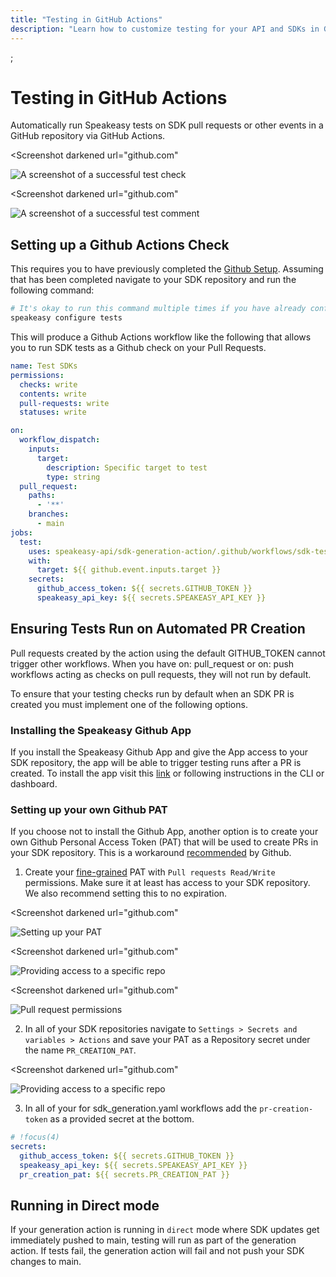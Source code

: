 ```yaml
---
title: "Testing in GitHub Actions"
description: "Learn how to customize testing for your API and SDKs in GitHub Actions."
---
```


;

# Testing in GitHub Actions

Automatically run Speakeasy tests on SDK pull requests or other events in a GitHub repository via GitHub Actions.

<Screenshot
  darkened
  url="github.com"
>
  ![A screenshot of a successful test check](../assets/configure-github/testing-run.png)
</Screenshot>

<Screenshot
  darkened
  url="github.com"
>
  ![A screenshot of a successful test comment](../assets/configure-github/testing-comment.png)
</Screenshot>


## Setting up a Github Actions Check

This requires you to have previously completed the [Github Setup](/docs/manage/github-setup).
Assuming that has been completed navigate to your SDK repository and run the following command:

```bash
# It's okay to run this command multiple times if you have already configured tests locally
speakeasy configure tests
```


This will produce a Github Actions workflow like the following that allows you to run SDK tests as a Github check on your Pull Requests.

```yaml
name: Test SDKs
permissions:
  checks: write
  contents: write
  pull-requests: write
  statuses: write

on:
  workflow_dispatch:
    inputs:
      target:
        description: Specific target to test
        type: string
  pull_request:
    paths:
      - '**'
    branches:
      - main
jobs:
  test:
    uses: speakeasy-api/sdk-generation-action/.github/workflows/sdk-test.yaml@v15
    with:
      target: ${{ github.event.inputs.target }}
    secrets:
      github_access_token: ${{ secrets.GITHUB_TOKEN }}
      speakeasy_api_key: ${{ secrets.SPEAKEASY_API_KEY }}
```


## Ensuring Tests Run on Automated PR Creation

<Callout title="Warning" variant="warning">

  Pull requests created by the action using the default GITHUB_TOKEN cannot trigger other workflows. 
  When you have on: pull_request or on: push workflows acting as checks on pull requests, they will not run by default.

</Callout>

To ensure that your testing checks run by default when an SDK PR is created you must implement one of the following options.

### Installing the Speakeasy Github App

If you install the Speakeasy Github App and give the App access to your SDK repository, the app will be able to trigger testing runs after a PR is created.
To install the app visit this [link](https://github.com/apps/speakeasy-github) or following instructions in the CLI or dashboard.

### Setting up your own Github PAT

If you choose not to install the Github App, another option is to create your own Github Personal Access Token (PAT) that will be used to create PRs in your SDK repository.
This is a workaround [recommended](https://docs.github.com/en/actions/writing-workflows/choosing-when-your-workflow-runs/triggering-a-workflow#triggering-a-workflow-from-a-workflow) by Github.

1. Create your [fine-grained](https://docs.github.com/en/authentication/keeping-your-account-and-data-secure/managing-your-personal-access-tokens#creating-a-fine-grained-personal-access-token) PAT with `Pull requests Read/Write` permissions. Make sure it at least has access to your SDK repository. We also recommend setting this to no expiration.

<Screenshot
  darkened
  url="github.com"
>
  ![Setting up your PAT](../assets/configure-github/pr-pat-part1.png)
</Screenshot>

<Screenshot
  darkened
  url="github.com"
>
  ![Providing access to a specific repo](../assets/configure-github/pr-pat-part2.png)
</Screenshot>

<Screenshot
  darkened
  url="github.com"
>
  ![Pull request permissions](../assets/configure-github/pr-pat-part3.png)
</Screenshot>

2. In all of your SDK repositories navigate to `Settings > Secrets and variables > Actions` and save your PAT as a Repository secret under the name `PR_CREATION_PAT`.

<Screenshot
  darkened
  url="github.com"
>
  ![Providing access to a specific repo](../assets/configure-github/pr-creation-token.png)
</Screenshot>

3. In all of your for sdk_generation.yaml workflows add the `pr-creation-token` as a provided secret at the bottom.

```yaml
# !focus(4)
secrets:
  github_access_token: ${{ secrets.GITHUB_TOKEN }}
  speakeasy_api_key: ${{ secrets.SPEAKEASY_API_KEY }}
  pr_creation_pat: ${{ secrets.PR_CREATION_PAT }}
```

## Running in Direct mode

If your generation action is running in `direct` mode where SDK updates get immediately pushed to main, testing will run as part of the generation action.
If tests fail, the generation action will fail and not push your SDK changes to main.
